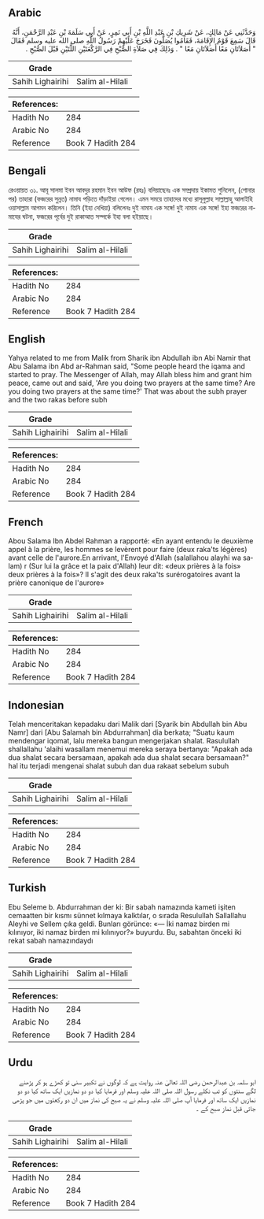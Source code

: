 ## Arabic


<div dir="rtl" lang="ar" style={{fontSize:'larger',backgroundColor:'#f8f9fa',padding:20}}>
وَحَدَّثَنِي عَنْ مَالِكٍ، عَنْ شَرِيكِ بْنِ عَبْدِ اللَّهِ بْنِ أَبِي نَمِرٍ، عَنْ أَبِي سَلَمَةَ بْنِ عَبْدِ الرَّحْمَنِ، أَنَّهُ قَالَ سَمِعَ قَوْمٌ الإِقَامَةَ، فَقَامُوا يُصَلُّونَ فَخَرَجَ عَلَيْهِمْ رَسُولُ اللَّهِ صلى الله عليه وسلم فَقَالَ ‏ "‏ أَصَلاَتَانِ مَعًا أَصَلاَتَانِ مَعًا ‏"‏ ‏.‏ وَذَلِكَ فِي صَلاَةِ الصُّبْحِ فِي الرَّكْعَتَيْنِ اللَّتَيْنِ قَبْلَ الصُّبْحِ ‏.‏
</div>
<div style={{backgroundColor:'#f8f9fa',padding:20, marginBottom: 10}}><table> <thead> <tr> <th>Grade</th> <th></th> </tr> </thead> <tbody> <tr><td>Sahih Lighairihi</td><td>Salim al-Hilali</td></tr></tbody></table><table> <thead> <tr> <th>References:</th> <th></th> </tr> </thead> <tbody><tr><td>Hadith No</td><td>284</td></tr><tr><td>Arabic No</td><td>284</td></tr><tr><td>Reference</td><td>Book 7 Hadith 284</td></tr></tbody></table></div>

## Bengali


<div dir="ltr" lang="bn" style={{fontSize:'larger',backgroundColor:'#f8f9fa',padding:20}}>
রেওয়ায়ত ৩১. আবূ সালমা ইবন আবদুর রহমান ইবন আউফ (রহঃ) বলিয়াছেনঃ এক সম্প্রদায় ইকামত শুনিলেন, (শোনার পর) তাহারা (ফজরের সুন্নত) নামায পড়িতে দাঁড়াইয়া গেলেন। এমন সময়ে তাহাদের মধ্যে রাসূলুল্লাহ সাল্লাল্লাহু আলাইহি ওয়াসাল্লাম আগমন করিলেন। তিনি (ইহা দেখিয়া) বলিলেনঃ দুই নামায এক সঙ্গে! দুই নামায এক সঙ্গে! ইহা ফজরের নামাযের ঘটনা, ফজরের পূর্বের দুই রাকাআত সম্পর্কে ইহা বলা হইয়াছে।
</div>
<div style={{backgroundColor:'#f8f9fa',padding:20, marginBottom: 10}}><table> <thead> <tr> <th>Grade</th> <th></th> </tr> </thead> <tbody> <tr><td>Sahih Lighairihi</td><td>Salim al-Hilali</td></tr></tbody></table><table> <thead> <tr> <th>References:</th> <th></th> </tr> </thead> <tbody><tr><td>Hadith No</td><td>284</td></tr><tr><td>Arabic No</td><td>284</td></tr><tr><td>Reference</td><td>Book 7 Hadith 284</td></tr></tbody></table></div>

## English


<div dir="ltr" lang="en" style={{fontSize:'larger',backgroundColor:'#f8f9fa',padding:20}}>
Yahya related to me from Malik from Sharik ibn Abdullah ibn Abi Namir that Abu Salama ibn Abd ar-Rahman said, "Some people heard the iqama and started to pray. The Messenger of Allah, may Allah bless him and grant him peace, came out and said, 'Are you doing two prayers at the same time? Are you doing two prayers at the same time?' That was about the subh prayer and the two rakas before subh
</div>
<div style={{backgroundColor:'#f8f9fa',padding:20, marginBottom: 10}}><table> <thead> <tr> <th>Grade</th> <th></th> </tr> </thead> <tbody> <tr><td>Sahih Lighairihi</td><td>Salim al-Hilali</td></tr></tbody></table><table> <thead> <tr> <th>References:</th> <th></th> </tr> </thead> <tbody><tr><td>Hadith No</td><td>284</td></tr><tr><td>Arabic No</td><td>284</td></tr><tr><td>Reference</td><td>Book 7 Hadith 284</td></tr></tbody></table></div>

## French


<div dir="ltr" lang="fr" style={{fontSize:'larger',backgroundColor:'#f8f9fa',padding:20}}>
Abou Salama Ibn Abdel Rahman a rapporté: «En ayant entendu le deuxième appel à la prière, les hommes se levèrent pour faire (deux raka'ts légères) avant celle de l'aurore.En arrivant, l'Envoyé d'Allah (salallahou alayhi wa salam) r (Sur lui la grâce et la paix d'Allah) leur dit: «deux prières à la fois» deux prières à la fois»? Il s'agit des deux raka'ts surérogatoires avant la prière canonique de l'aurore»
</div>
<div style={{backgroundColor:'#f8f9fa',padding:20, marginBottom: 10}}><table> <thead> <tr> <th>Grade</th> <th></th> </tr> </thead> <tbody> <tr><td>Sahih Lighairihi</td><td>Salim al-Hilali</td></tr></tbody></table><table> <thead> <tr> <th>References:</th> <th></th> </tr> </thead> <tbody><tr><td>Hadith No</td><td>284</td></tr><tr><td>Arabic No</td><td>284</td></tr><tr><td>Reference</td><td>Book 7 Hadith 284</td></tr></tbody></table></div>

## Indonesian


<div dir="ltr" lang="id" style={{fontSize:'larger',backgroundColor:'#f8f9fa',padding:20}}>
Telah menceritakan kepadaku dari Malik dari [Syarik bin Abdullah bin Abu Namr] dari [Abu Salamah bin Abdurrahman] dia berkata; "Suatu kaum mendengar iqomat, lalu mereka bangun mengerjakan shalat. Rasulullah shallallahu 'alaihi wasallam menemui mereka seraya bertanya: "Apakah ada dua shalat secara bersamaan, apakah ada dua shalat secara bersamaan?" hal itu terjadi mengenai shalat subuh dan dua rakaat sebelum subuh
</div>
<div style={{backgroundColor:'#f8f9fa',padding:20, marginBottom: 10}}><table> <thead> <tr> <th>Grade</th> <th></th> </tr> </thead> <tbody> <tr><td>Sahih Lighairihi</td><td>Salim al-Hilali</td></tr></tbody></table><table> <thead> <tr> <th>References:</th> <th></th> </tr> </thead> <tbody><tr><td>Hadith No</td><td>284</td></tr><tr><td>Arabic No</td><td>284</td></tr><tr><td>Reference</td><td>Book 7 Hadith 284</td></tr></tbody></table></div>

## Turkish


<div dir="ltr" lang="tr" style={{fontSize:'larger',backgroundColor:'#f8f9fa',padding:20}}>
Ebu Seleme b. Abdurrahman der ki: Bir sabah namazında kameti işiten cemaatten bir kısmı sünnet kılmaya kalktılar, o sırada Resulullah Sallallahu Aleyhi ve Sellem çıka geldi. Bunları görünce: «— İki namaz birden mi kılınıyor, iki namaz birden mi kılını­yor?» buyurdu. Bu, sabahtan önceki iki rekat sabah namazındaydı
</div>
<div style={{backgroundColor:'#f8f9fa',padding:20, marginBottom: 10}}><table> <thead> <tr> <th>Grade</th> <th></th> </tr> </thead> <tbody> <tr><td>Sahih Lighairihi</td><td>Salim al-Hilali</td></tr></tbody></table><table> <thead> <tr> <th>References:</th> <th></th> </tr> </thead> <tbody><tr><td>Hadith No</td><td>284</td></tr><tr><td>Arabic No</td><td>284</td></tr><tr><td>Reference</td><td>Book 7 Hadith 284</td></tr></tbody></table></div>

## Urdu


<div dir="rtl" lang="ur" style={{fontSize:'larger',backgroundColor:'#f8f9fa',padding:20}}>
ابو سلمہ بن عبدالرحمن رضی اللہ تعالیٰ عنہ روایت ہے کہ لوگوں نے تکبیر سنی تو کھڑے ہو کر پڑھنے لگے سنتوں کو تب نکلے رسول اللہ صلی اللہ علیہ وسلم اور فرمایا کیا دو دو نمازیں ایک ساتھ کیا دو دو نمازیں ایک ساتھ اور فرمایا آپ صلی اللہ علیہ وسلم نے یہ صبح کی نماز میں ان دو رکعتوں میں جو پڑھی جاتی قبل نماز صبح کے ۔
</div>
<div style={{backgroundColor:'#f8f9fa',padding:20, marginBottom: 10}}><table> <thead> <tr> <th>Grade</th> <th></th> </tr> </thead> <tbody> <tr><td>Sahih Lighairihi</td><td>Salim al-Hilali</td></tr></tbody></table><table> <thead> <tr> <th>References:</th> <th></th> </tr> </thead> <tbody><tr><td>Hadith No</td><td>284</td></tr><tr><td>Arabic No</td><td>284</td></tr><tr><td>Reference</td><td>Book 7 Hadith 284</td></tr></tbody></table></div>